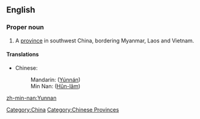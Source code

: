 ==English==

===Proper noun===
{{en-proper noun}}

# A [[province]] in southwest China, bordering Myanmar, Laos and Vietnam.

====Translations====
*Chinese:
*:Mandarin: {{zh-ts|雲南|云南}} ([[Yúnnán]])
*:Min Nan: {{zh-ts|雲南|云南}} ([[Hûn-lâm]])

[[Category:China]]
[[Category:Chinese Provinces]]

[[zh-min-nan:Yunnan]]